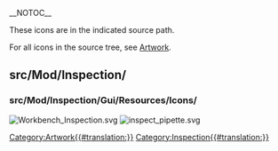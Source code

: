 __NOTOC__
<languages/>
<translate>

<!--T:1-->
These icons are in the indicated source path. 

<!--T:2-->
For all icons in the source tree, see [[Artwork|Artwork]].

== src/Mod/Inspection/ == <!--T:3-->

=== src/Mod/Inspection/Gui/Resources/Icons/ === <!--T:4-->

</translate>
[[File:Workbench_Inspection.svg]]
[[File:inspect_pipette.svg]]
<translate>


</translate>
[[Category:Artwork{{#translation:}}]]
<noinclude>[[Category:Inspection{{#translation:}}]]</noinclude> <!-- we don't want this transcluded -->